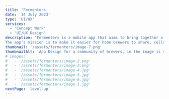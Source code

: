 ```yaml
---
title: 'Fermenters'
date: '14 July 2023'
type: 'UI/UX'
services:
  - 'Concept Work'
  - 'UI/UX Design'
description: "Fermenters is a mobile app that aims to bring together a community of Home Brewers.
The app’s mission is to make it easier for home brewers to share, collaborate and learn from each other"
thumbnail: '/assets/fermenters/image-7.png'
thumbnailAlt: 'App Design for a community of brewers, in the image is shown an billboard designed by me as a Graphic Designer'
# images:
#   - '/assets/fermenters/image-2.png'
#   - '/assets/fermenters/image-3.png'
#   - '/assets/fermenters/image-4.jpg'
#   - '/assets/fermenters/image-5.jpg'
#   - '/assets/fermenters/image-6.jpg'
#   - '/assets/fermenters/image-1.jpg'
nextPage: 'level-up'
---
```


<Row
  leftImage="/assets/fermenters/image-2.png"
  rightImage="/assets/fermenters/image-3.png"
/>
<Row fullImage="/assets/fermenters/image-4.jpg" />
<Row
  leftImage="/assets/fermenters/image-5.jpg"
  rightImage="/assets/fermenters/image-6.jpg"
/>
